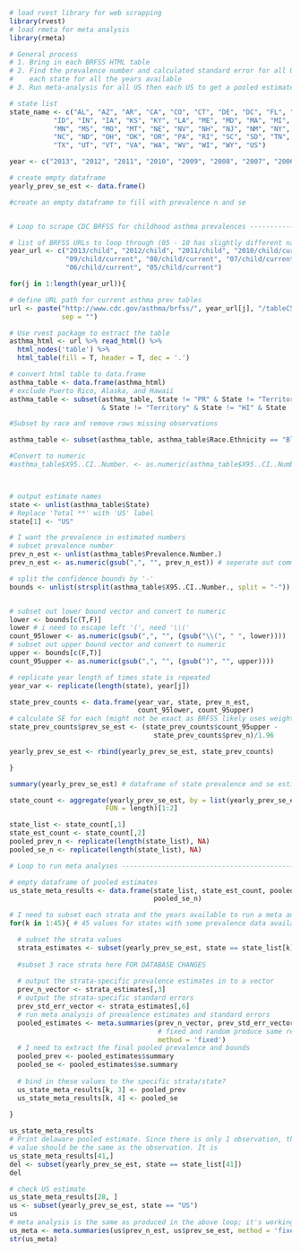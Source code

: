 ````r
# load rvest library for web scrapping
library(rvest)
# load rmeta for meta analysis
library(rmeta)

# General process
# 1. Bring in each BRFSS HTML table
# 2. Find the prevalence number and calculated standard error for all US and 
#    each state for all the years available
# 3. Run meta-analysis for all US then each US to get a pooled estimate and se

# state list
state_name <- c("AL", "AZ", "AR", "CA", "CO", "CT", "DE", "DC", "FL", "GA",
           "ID", "IN", "IA", "KS", "KY", "LA", "ME", "MD", "MA", "MI",
           "MN", "MS", "MO", "MT", "NE", "NV", "NH", "NJ", "NM", "NY",
           "NC", "ND", "OH", "OK", "OR", "PA", "RI", "SC", "SD", "TN",
           "TX", "UT", "VT", "VA", "WA", "WV", "WI", "WY", "US")

year <- c("2013", "2012", "2011", "2010", "2009", "2008", "2007", "2006", "2005")

# create empty dataframe
yearly_prev_se_est <- data.frame()

#create an empty dataframe to fill with prevalence n and se 


# Loop to scrape CDC BRFSS for childhood asthma prevalences --------------------

# list of BRFSS URLs to loop through (05 - 10 has slightly different name)
year_url <- c("2013/child", "2012/child", "2011/child", "2010/child/current", 
              "09/child/current", "08/child/current", "07/child/current", 
              "06/child/current", "05/child/current")

for(j in 1:length(year_url)){

# define URL path for current asthma prev tables
url <- paste("http://www.cdc.gov/asthma/brfss/", year_url[j], "/tableC5.htm",
             sep = "")

# Use rvest package to extract the table
asthma_html <- url %>% read_html() %>% 
  html_nodes('table') %>% 
  html_table(fill = T, header = T, dec = '.')

# convert html table to data.frame
asthma_table <- data.frame(asthma_html) 
# exclude Puerto Rico, Alaska, and Hawaii
asthma_table <- subset(asthma_table, State != "PR" & State != "Territories"
                       & State != "Territory" & State != "HI" & State != "AK")

#Subset by race and remove rows missing observations

asthma_table <- subset(asthma_table, asthma_table$Race.Ethnicity == "Black NH")

#Convert to numeric
#asthma_table$X95..CI..Number. <- as.numeric(asthma_table$X95..CI..Number.) 



# output estimate names
state <- unlist(asthma_table$State)
# Replace 'Total **' with 'US' label
state[1] <- "US"

# I want the prevalence in estimated numbers
# subset prevalence number
prev_n_est <- unlist(asthma_table$Prevalence.Number.)
prev_n_est <- as.numeric(gsub(",", "", prev_n_est)) # seperate out commas

# split the confidence bounds by '-'
bounds <- unlist(strsplit(asthma_table$X95..CI..Number., split = "-"))


# subset out lower bound vector and convert to numeric
lower <- bounds[c(T,F)]
lower # i need to escape left '(', need '\\('
count_95lower <- as.numeric(gsub(",", "", (gsub("\\(", " ", lower)))) 
# subset out upper bound vector and convert to numeric
upper <- bounds[c(F,T)]
count_95upper <- as.numeric(gsub(",", "", (gsub(")", "", upper))))

# replicate year length of times state is repeated
year_var <- replicate(length(state), year[j])

state_prev_counts <- data.frame(year_var, state, prev_n_est, 
                                count_95lower, count_95upper)
# calculate SE for each (might not be exact as BRFSS likely uses weights for their SE)
state_prev_counts$prev_se_est <- (state_prev_counts$count_95upper - 
                                    state_prev_counts$prev_n)/1.96

yearly_prev_se_est <- rbind(yearly_prev_se_est, state_prev_counts)

}

summary(yearly_prev_se_est) # dataframe of state prevalence and se estimates

state_count <- aggregate(yearly_prev_se_est, by = list(yearly_prev_se_est$state), 
                        FUN = length)[1:2]

state_list <- state_count[,1]
state_est_count <- state_count[,2]
pooled_prev_n <- replicate(length(state_list), NA)
pooled_se_n <- replicate(length(state_list), NA)

# Loop to run meta analyses ----------------------------------------------------

# empty dataframe of pooled estimates
us_state_meta_results <- data.frame(state_list, state_est_count, pooled_prev_n,
                                    pooled_se_n)

# I need to subset each strata and the years available to run a meta analysis 
for(k in 1:45){ # 45 values for states with some prevalence data available

  # subset the strata values
  strata_estimates <- subset(yearly_prev_se_est, state == state_list[k])
  
  #subset 3 race strata here FOR DATABASE CHANGES
  
  # output the strata-specific prevalence estimates in to a vector
  prev_n_vector <- strata_estimates[,3]
  # output the strata-specific standard errors
  prev_std_err_vector <- strata_estimates[,6]
  # run meta analysis of prevalence estimates and standard errors
  pooled_estimates <- meta.summaries(prev_n_vector, prev_std_err_vector, 
                                     # fixed and random produce same results
                                     method = 'fixed') 
  # I need to extract the final pooled prevalence and bounds
  pooled_prev <- pooled_estimates$summary
  pooled_se <- pooled_estimates$se.summary
  
  # bind in these values to the specific strata/state?
  us_state_meta_results[k, 3] <- pooled_prev
  us_state_meta_results[k, 4] <- pooled_se
  
}

us_state_meta_results
# Print delaware pooled estimate. Since there is only 1 observation, this pooled
# value should be the same as the observation. It is
us_state_meta_results[41,]
del <- subset(yearly_prev_se_est, state == state_list[41])
del

# check US estimate
us_state_meta_results[28, ]
us <- subset(yearly_prev_se_est, state == "US")
us
# meta analysis is the same as produced in the above loop; it's working.
us_meta <- meta.summaries(us$prev_n_est, us$prev_se_est, method = 'fixed')
str(us_meta)

`````



